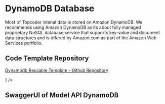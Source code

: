 
# DynamoDB Database

Most of Topcoder intenal data is stored on Amazon DynamoDB.
We recommends using Amazon DynamoDB as its about fully managed proprietary NoSQL database service that supports key-value and document data structures and is offered by Amazon.com as part of the Amazon Web Services portfolio.

## Code Template Repository

[Dynamodb Reusable Template - Github Repository](https://github.com/topcoder-platform/model-api-dynamodb)

<div><LiveDemo component={<DynamoDB />} /></div>

## SwaggerUI of Model API DynamoDB

<div><Swagger swaggerSpec={dynamoDBV5Swagger} /></div>
